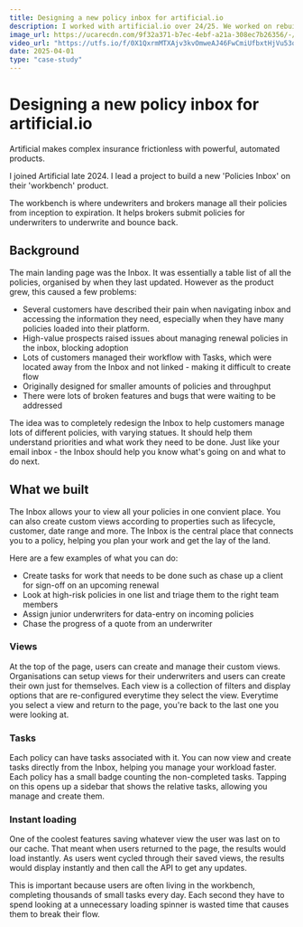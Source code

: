 ```yaml
---
title: Designing a new policy inbox for artificial.io
description: I worked with artificial.io over 24/25. We worked on rebuild their "workbench", an all-in-one platform for insurance underwriters. In lead the rebuild of their 'Policy Inbox' feature.
image_url: https://ucarecdn.com/9f32a371-b7ec-4ebf-a21a-308ec7b26356/-/scale_crop/1000x1000/
video_url: "https://utfs.io/f/0X1QxrmMTXAjv3kvOmweAJ46FwCmiUfbxtHjVu53qpT1EKln/"
date: 2025-04-01
type: "case-study"
---
```



# Designing a new policy inbox for artificial.io

Artificial makes complex insurance frictionless with powerful, automated products.

I joined Artificial late 2024. I lead a project to build a new 'Policies Inbox' on their 'workbench' product.

The workbench is where undewriters and brokers manage all their policies from inception to expiration. It helps brokers submit policies for underwriters to underwrite and bounce back.

<Media src="https://ucarecdn.com/ed78a7a2-b3d5-4080-9bee-62021a5bc3a0/" type="image" alt="New Inbox design" client:load />

## Background

The main landing page was the Inbox. It was essentially a table list of all the policies, organised by when they last updated. However as the product grew, this caused a few problems:

- Several customers have described their pain when navigating inbox and accessing the information they need, especially when they have many policies loaded into their platform.
- High-value prospects raised issues about managing renewal policies in the inbox, blocking adoption
- Lots of customers managed their workflow with Tasks, which were located away from the Inbox and not linked - making it difficult to create flow
- Originally designed for smaller amounts of policies and throughput
- There were lots of broken features and bugs that were waiting to be addressed

The idea was to completely redesign the Inbox to help customers manage lots of different policies, with varying statues. It should help them understand priorities and what work they need to be done.
Just like your email inbox - the Inbox should help you know what's going on and what to do next.

## What we built

The Inbox allows your to view all your policies in one convient place. You can also create custom views according to properties such as lifecycle, customer, date range and more.
The Inbox is the central place that connects you to a policy, helping you plan your work and get the lay of the land.

<Media src="https://utfs.io/f/0X1QxrmMTXAjv3kvOmweAJ46FwCmiUfbxtHjVu53qpT1EKln" type="video" title="New Policy Inbox for artificial.io workbench" client:load />

Here are a few examples of what you can do:
- Create tasks for work that needs to be done such as chase up a client for sign-off on an upcoming renewal
- Look at high-risk policies in one list and triage them to the right team members
- Assign junior underwriters for data-entry on incoming policies
- Chase the progress of a quote from an underwriter

### Views
At the top of the page, users can create and manage their custom views. Organisations can setup views for their underwriters and users can create their own just for themselves.
Each view is a collection of filters and display options that are re-configured everytime they select the view. Everytime you select a view and return to the page, you're back to the last one you were looking at.

<Media src="https://ucarecdn.com/3b16cb71-5c08-4db5-bcad-2e719414d57b/" type="image" alt="UI for creating custom views" client:load />

### Tasks
Each policy can have tasks associated with it. You can now view and create tasks directly from the Inbox, helping you manage your workload faster.
Each policy has a small badge counting the non-completed tasks. Tapping on this opens up a sidebar that shows the relative tasks, allowing you manage and create them.


### Instant loading
One of the coolest features saving whatever view the user was last on to our cache. That meant when users returned to the page, the results would load instantly.
As users went cycled through their saved views, the results would display instantly and then call the API to get any updates.

This is important because users are often living in the workbench, completing thousands of small tasks every day. Each second they have to spend looking at a unnecessary loading spinner is wasted time that causes them to break their flow.
